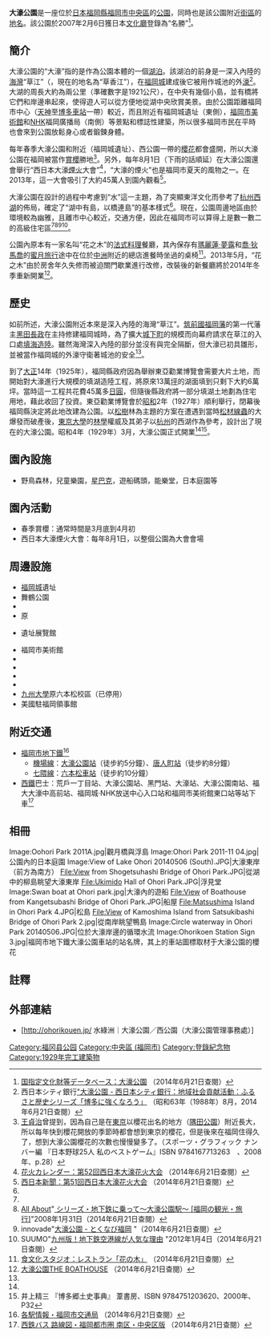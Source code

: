 {{coord|33|35|9.1|N|130|22|34.5|E|type:landmark_region:JP|display=title}}
{{Pathnav|日本|福岡縣|福岡市|中央區|frame=1}}
{{公園
|名稱 = 大濠公園
|英語名称 =
|圖片 = View of islands in Lake Ohori 20140506.JPG|300px
|caption =
|地點 = {{JPN}}[[福岡縣|福岡縣]][[福岡市|福岡市]][[中央區_(福岡市)|中央區]]大濠公園
|經緯度 = {{coord|33|35|9|N|130|22|35|E|}}
|類型 = [[綜合公園|綜合公園]]
|面積 = 39.8 [[公頃|公頃]]
|前身 = 福岡城的外[[濠|濠]]
|設立時間 = 1929年3月
|管理者 = 福岡縣
|年来園者数 =
|開放時間 = 全年無休
|設備、遊具 = [[日本庭園|日本庭園]]，[[能樂|能樂]]堂，兒童樂園等
|停車場 = 有（103車位）
|バリアフリー =
|建築師、工程師 = 本多靜六，永見健一
|告示 =
|事務所 = 大濠公園／{{link-ja|西公園|西公園 (福岡市)}}管理事務處
|事務所所在地 = 福岡縣福岡市中央區大濠公園1-2
|交通方式 = [[大濠公園車站|大濠公園車站]]步行5分；[[唐人町站|唐人町站]]步行8分；[[六本松站|六本松站]]步行10分
|備註 = 
|官方網站 = [http://www.ohorikouen.jp 官方網站]
}}
{{japanese|image=|caption=大濠公園|japanese=大濠公園|kana=おおほりこうえん|romaji=Ōhori Kōen}}
'''大濠公園'''是一座位於[[日本|日本]][[福岡縣|福岡縣]][[福岡市|福岡市]][[中央區_(福岡市)|中央區]]的[[公園|公園]]，同時也是該公園附近[[街區|街區]]的[[地名|地名]]。該公園於2007年2月6日獲日本[[文化廳|文化廳]]登錄為“名勝”<ref>[http://kunishitei.bunka.go.jp/bsys/index_pc.asp 国指定文化財等データベース：大濠公園] {{Wayback|url=http://kunishitei.bunka.go.jp/bsys/index_pc.asp |date=20151204191137 }}（2014年6月21日查閱）</ref>。

== 簡介 ==
大濠公園的“大濠”指的是作為公園本體的一個[[湖泊|湖泊]]。該湖泊的前身是一深入內陸的[[海灣|海灣]]“草江”（{{lang|ja|草ヶ江}}，現在的地名為“草香江”），在[[福岡城|福岡城]]建成後它被用作城池的外[[濠|濠]]<ref name="WJB">西日本シティ銀行[http://www.ncbank.co.jp/chiiki_shakaikoken/furusato_rekishi/hakata/046/01.html "大濠公園 - 西日本シティ銀行：地域社会貢献活動：ふるさと歴史シリーズ「博多に強くなろう」] {{Wayback|url=http://www.ncbank.co.jp/chiiki_shakaikoken/furusato_rekishi/hakata/046/01.html |date=20131204173457 }}（昭和63年（1988年）8月，2014年6月21日查閱）</ref>。大湖的周長大約為兩公里（準確數字是1921公尺），在中央有幾個小島，並有橋將它們和岸邊串起來，使得遊人可以從方便地從湖中央欣賞美景。由於公園距離福岡市中心（[[天神|天神]]至[[博多車站|博多車站]]一帶）較近，而且附近有福岡城遺址（東側），[[福岡市美術館|福岡市美術館]]和[[NHK|NHK]]福岡廣播局（南側）等景點和標誌性建築，所以很多福岡市民在平時也會來到公園放鬆身心或者鍛鍊身體。

每年春季大濠公園和附近{{link-ja|舞鶴公園|舞鶴公園}}（福岡城遺址）、西公園一帶的[[櫻花|櫻花]]都會盛開，所以大濠公園在福岡被當作[[賞櫻|賞櫻]]勝地<ref>[[王貞治|王貞治]]曾提到，因為自己是在[[東京|東京]]以櫻花出名的地方（[[隅田公園|隅田公園]]）附近長大，所以每年快到櫻花開放的季節時都會想到東京的櫻花，但是後來在福岡住得久了，想到大濠公園櫻花的次數也慢慢變多了。（スポーツ・グラフィック ナンバー編 『日本野球25人 私のベストゲーム』ISBN 9784167713263　、2008年、p.28）</ref>。另外，每年8月1日（下雨的話順延）在大濠公園還會舉行“西日本大濠[[煙火|煙火]]大會”<ref>[http://hanabi.walkerplus.com/detail/ar1040e00931/ 花火カレンダー：第52回西日本大濠花火大会] {{Wayback|url=http://hanabi.walkerplus.com/detail/ar1040e00931/ |date=20140622172829 }}（2014年6月21日查閱）</ref>，“大濠的煙火”也是福岡市夏天的風物之一。在2013年，這一大會吸引了大約45萬人到園內觀看<ref>[http://www.nishinippon.co.jp/nlp/event/hanabi/ 西日本新聞：第51回西日本大濠花火大会] {{Wayback|url=http://www.nishinippon.co.jp/nlp/event/hanabi/ |date=20140715224742 }}（2014年6月21日查閱）</ref>。

大濠公園在設計的過程中考慮到“水”這一主題，為了突顯東洋文化而參考了[[杭州西湖|杭州西湖]]的佈局，確定了“湖中有島，以橋連島”的基本樣式<ref name="WJB"/>。現在，公園周邊地區由於環境較為幽雅，且離市中心較近，交通方便，因此在福岡市可以算得上是數一數二的高級住宅區<ref name="WJB"/><ref>[[All_About|All About]]"[http://allabout.co.jp/gm/gc/67246/ {{Wayback|url=http://allabout.co.jp/gm/gc/67246/ |date=20130701072733 }} シリーズ・地下鉄に乗って〜大濠公園駅〜<nowiki> [</nowiki>福岡の観光・旅行<nowiki>]</nowiki>]"2008年1月31日（2014年6月21日查閱）</ref><ref>innovade"[http://www.innovade.co.jp/area/oohori-park.htm 大濠公園 - とくなび福岡] {{Wayback|url=http://www.innovade.co.jp/area/oohori-park.htm |date=20131026114221 }}"（2014年6月21日查閱）</ref><ref>SUUMO"[http://suumo.jp/edit/mansion/kuko/120104/ 九州版！地下鉄空港線が人気な理由] {{Wayback|url=http://suumo.jp/edit/mansion/kuko/120104/ |date=20140813221119 }}"2012年1月4日（2014年6月21日查閱）</ref>。

公園內原本有一家名叫“花之木”的[[法式料理|法式料理]]餐廳，其內保存有[[瑪麗蓮·夢露|瑪麗蓮·夢露]]和[[喬·狄馬喬|喬·狄馬喬]]的[[蜜月旅行|蜜月旅行]]途中在位於[[中洲|中洲]]附近的總店進餐時坐過的桌椅<ref>[http://www.syokubunka-studio.jp/file/store/2012/06/post-26.php 食文化スタジオ：レストラン「花の木」] {{Wayback|url=http://www.syokubunka-studio.jp/file/store/2012/06/post-26.php |date=20131104005904 }}（2014年6月21日查閱）</ref>。2013年5月，“花之木”由於房舍年久失修而被迫關門歇業進行改修，改裝後的新餐廳將於2014年冬季重新開業<ref>[http://www.oohoriboathouse.jp 大濠公園THE BOATHOUSE] {{Wayback|url=http://www.oohoriboathouse.jp/ |date=20200804053202 }}（2014年6月21日查閱）</ref>。

== 歷史 ==
如前所述，大濠公園附近本來是深入內陸的海灣“草江”。[[筑前國|筑前國]][[福岡藩|福岡藩]]的第一代藩主[[黑田長政|黑田長政]]在主持修建福岡城時，為了擴大[[城下町|城下町]]的規模而向幕府請求在草江的入口處[[填海造陸|填海造陸]]。雖然海灣深入內陸的部分並沒有與{{link-ja|博多灣|博多灣}}完全隔斷，但大濠已初具雛形，並被當作福岡城的外濠守衛著城池的安全<ref name="WJB"/>。

到了[[大正|大正]]14年（1925年），福岡縣政府因為舉辦東亞勸業博覽會需要大片土地，而開始對大濠進行大規模的填湖造陸工程，將原來13萬[[坪|坪]]的湖面填到只剩下大約6萬坪。當時這一工程共花費45萬多[[日圓|日圓]]，但隨後縣政府將一部分填湖土地劃為住宅用地，藉此收回了投資。東亞勸業博覽會於[[昭和|昭和]]2年（1927年）順利舉行，閉幕後福岡縣決定將此地改建為公園。以[[松樹|松樹]]林為主題的方案在遭遇到當時[[松材線蟲|松材線蟲]]的大爆發而破產後，[[東京大學|東京大學]]的[[林學|林學]]權威{{link-ja|本多靜六|本多静六}}及其弟子{{link-ja|永見健一|永見健一}}以[[杭州|杭州]]的西湖作為參考，設計出了現在的大濠公園。昭和4年（1929年）3月，大濠公園正式開業<ref name="WJB"/><ref>井上精三 『博多郷土史事典』 葦書房、ISBN 9784751203620、2000年、P32</ref>。

== 園內設施 ==
* 野鳥森林，兒童樂園，[[星巴克|星巴克]]，遊船碼頭，能樂堂，日本庭園等

== 園內活動 ==
* 春季賞櫻：通常時間是3月底到4月初
* 西日本大濠煙火大會：每年8月1日，以整個公園為大會會場

== 周邊設施 ==
* [[福岡城|福岡城]]遺址
* 舞鶴公園
* {{link-ja|平和臺田徑場|平和台陸上競技場}}
* 原{{link-ja|平和臺棒球場|平和台野球場}}
* {{link-ja|鴻臚館|鴻臚館}}遺址展覽館
* 福岡市美術館
* {{link-ja|NHK福岡廣播局|NHK福岡放送局}}
* {{link-ja|福岡縣護國神社|福岡縣護國神社}}
* {{link-ja|福岡地方氣象台|福岡管区気象台}}
* {{link-ja|福岡大學附屬大濠初級／高級中學|福岡大学附属大濠中学校・高等学校}}
* [[九州大學|九州大學]]原六本松校區（已停用）
* 美國駐福岡領事館

== 附近交通 ==
* [[福岡市地下鐵|福岡市地下鐵]]<ref>[http://subway.city.fukuoka.lg.jp/eki/local/index.html 各駅情報・福岡市交通局] {{Wayback|url=http://subway.city.fukuoka.lg.jp/eki/local/index.html |date=20140722125656 }}（2014年6月21日查閱）</ref>
** [[福岡市地下鐵機場線|機場線]]：[[大濠公園站|大濠公園站]]（徒步約5分鐘）、[[唐人町站|唐人町站]]（徒步約8分鐘）
** [[七隈線|七隈線]]：[[六本松車站|六本松車站]]（徒步約10分鐘）
* [[西日本鐵道|西鐵]]巴士：荒戶一丁目站、大濠公園站、黑門站、大濠站、大濠公園南站、福大大濠中高前站、福岡城·NHK放送中心入口站和福岡市美術館東口站等站下車<ref>[http://www.nishitetsu.jp/docs/bus/rosen/04-minamiku.pdf 西鉄バス 路線図・福岡都市圏 南区・中央区版] {{Wayback|url=http://www.nishitetsu.jp/docs/bus/rosen/04-minamiku.pdf |date=20140429050947 }}（2014年6月21日查閱）</ref>

== 相冊 ==
<gallery>
Image:Oohori Park 2011A.jpg|觀月橋與浮島
Image:Ohori Park 2011-11 04.jpg|公園內的日本庭園
Image:View of Lake Ohori 20140506 (South).JPG|大濠東岸（前方為南方）
File:View from Shogetsuhashi Bridge of Ohori Park.JPG|從湖中的柳島眺望大濠東岸
File:Ukimido Hall of Ohori Park.JPG|浮見堂
Image:Swan boat at Ohori park.jpg|大濠內的遊船
File:View of Boathouse from Kangetsubashi Bridge of Ohori Park.JPG|船屋
File:Matsushima Island in Ohori Park 4.JPG|松島
File:View of Kamoshima Island from Satsukibashi Bridge of Ohori Park 2.jpg|從南岸眺望鴨島
Image:Circle waterway in Ohori Park 20140506.JPG|位於大濠岸邊的循環水流
Image:Ohorikoen Station Sign 3.jpg|福岡市地下鐵大濠公園車站的站名牌，其上的車站圖標取材于大濠公園的櫻花
</gallery>

== 註釋 ==
<References/>

==外部連結==
* [http://ohorikouen.jp/{{Wayback|url=http://ohorikouen.jp/ |date=20140617075414 }} 水綠洲｜大濠公園／西公園（大濠公園管理事務處）]

{{DEFAULTSORT:Ōhori-kōen}}
[[Category:福冈县公园|Category:福冈县公园]]
[[Category:中央區_(福岡市)|Category:中央區 (福岡市)]]
[[Category:登錄紀念物|Category:登錄紀念物]]
[[Category:1929年完工建築物|Category:1929年完工建築物]]